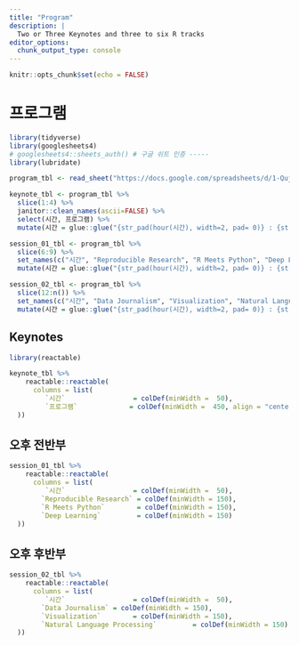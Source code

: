 ```yaml
---
title: "Program"
description: |
  Two or Three Keynotes and three to six R tracks
editor_options: 
  chunk_output_type: console
---
```


```r
knitr::opts_chunk$set(echo = FALSE)
```

# 프로그램

```r
library(tidyverse)
library(googlesheets4)
# googlesheets4::sheets_auth() # 구글 쉬트 인증 -----
library(lubridate)

program_tbl <- read_sheet("https://docs.google.com/spreadsheets/d/1-QujZBMXyoUSZB6IGoEF2k33-gkoJ3XmuxcN7wjmfFk/edit?usp=sharing", skip =2)

keynote_tbl <- program_tbl %>% 
  slice(1:4) %>% 
  janitor::clean_names(ascii=FALSE) %>% 
  select(시간, 프로그램) %>% 
  mutate(시간 = glue::glue("{str_pad(hour(시간), width=2, pad= 0)} : {str_pad(minute(시간), width=2, pad= 0)}"))

session_01_tbl <- program_tbl %>% 
  slice(6:9) %>%
  set_names(c("시간", "Reproducible Research", "R Meets Python", "Deep Learning")) %>% 
  mutate(시간 = glue::glue("{str_pad(hour(시간), width=2, pad= 0)} : {str_pad(minute(시간), width=2, pad= 0)}"))

session_02_tbl <- program_tbl %>% 
  slice(12:n()) %>%
  set_names(c("시간", "Data Journalism", "Visualization", "Natural Language Processing")) %>% 
  mutate(시간 = glue::glue("{str_pad(hour(시간), width=2, pad= 0)} : {str_pad(minute(시간), width=2, pad= 0)}"))
```

## Keynotes

```r
library(reactable)

keynote_tbl %>% 
    reactable::reactable(  
      columns = list(
         `시간`                 = colDef(minWidth =  50),
         `프로그램`             = colDef(minWidth =  450, align = "center")
  ))
```

## 오후 전반부

```r
session_01_tbl %>% 
    reactable::reactable(  
      columns = list(
         `시간`                 = colDef(minWidth =  50),
        `Reproducible Research` = colDef(minWidth = 150),
        `R Meets Python`        = colDef(minWidth = 150),
        `Deep Learning`         = colDef(minWidth = 150)
  ))
```

## 오후 후반부

```r
session_02_tbl %>% 
    reactable::reactable(  
      columns = list(
         `시간`                 = colDef(minWidth =  50),
        `Data Journalism` = colDef(minWidth = 150),
        `Visualization`        = colDef(minWidth = 150),
        `Natural Language Processing`         = colDef(minWidth = 150)
  ))
```

